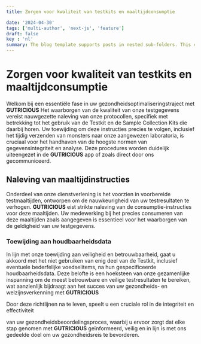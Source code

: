 ```yaml
---
title: Zorgen voor kwaliteit van testkits en maaltijdconsumptie

date: '2024-04-30'
tags: ['multi-author', 'next-js', 'feature']
draft: false
key : 'nl'
summary: The blog template supports posts in nested sub-folders. This can be used to group posts of similar content e.g. a multi-part course.
---
```


# Zorgen voor kwaliteit van testkits en maaltijdconsumptie

Welkom bij een essentiële fase in uw gezondheidsoptimaliseringstraject met **GUTRICIOUS** Het waarborgen van de kwaliteit van onze testgegevens vereist nauwgezette naleving van onze protocollen, specifiek met betrekking tot het gebruik van de Testkit en de Sample Collection Kits die daarbij horen. Uw toewijding om deze instructies precies te volgen, inclusief het tijdig verzenden van monsters naar onze aangewezen laboratoria, is cruciaal voor het handhaven van de hoogste normen van gegevensintegriteit en analyse. Deze procedures worden duidelijk uiteengezet in de **GUTRICIOUS** app of zoals direct door ons gecommuniceerd.

## **Naleving van maaltijdinstructies**

Onderdeel van onze dienstverlening is het voorzien in voorbereide testmaaltijden, ontworpen om de nauwkeurigheid van uw testresultaten te verhogen. **GUTRICIOUS** eist strikte naleving van de consumptie-instructies voor deze maaltijden. Uw medewerking bij het precies consumeren van deze maaltijden zoals aangegeven is essentieel voor het waarborgen van de geldigheid van uw testgegevens.

### **Toewijding aan houdbaarheidsdata**

In lijn met onze toewijding aan veiligheid en betrouwbaarheid, gaat u akkoord met het niet gebruiken van enig deel van de Testkit, inclusief eventuele bederfelijke voedselitems, na hun gespecificeerde houdbaarheidsdata. Deze belofte is een hoeksteen van onze gezamenlijke inspanning om de meest betrouwbare en veilige testresultaten te bereiken, wat aanzienlijk bijdraagt aan het succes van uw gezondheids- en welzijnsverkenning met **GUTRICIOUS**

Door deze richtlijnen na te leven, speelt u een cruciale rol in de integriteit en effectiviteit

 van uw gezondheidsbeoordelingsproces, waarbij u ervoor zorgt dat elke stap genomen met **GUTRICIOUS** geïnformeerd, veilig en in lijn is met ons gedeelde doel om uw gezondheidsreis te bevorderen.
